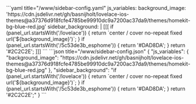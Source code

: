 
<Tabs groupId="config">
  <TabItem value="yaml" label="YAML" default>
    ```yaml title="<config directory>/www/sidebar-config.yaml"
    js_variables:
      background_image: 'https://cdn.jsdelivr.net/gh/basnijholt/lovelace-ios-themes@a37376d918fcfe4785be99910dc9a7200ac37da9/themes/homekit-bg-blue-red.jpg'
    sidebar_background: |
      [[[
        if (panel_url.startsWith('/lovelace')) {
          return `center / cover no-repeat fixed url('${background_image}')`;
        }
        if (panel_url.startsWith('/5c53de3b_esphome')) {
          return '#DAD8DA';
        }
        return '#2C2C2E';
      ]]]
    ```
  </TabItem>
  <TabItem value="json" label="JSON">
    ```json title="<config directory>/www/sidebar-config.json"
    {
      "js_variables": {
        "background_image": "https://cdn.jsdelivr.net/gh/basnijholt/lovelace-ios-themes@a37376d918fcfe4785be99910dc9a7200ac37da9/themes/homekit-bg-blue-red.jpg"
      },
      "sidebar_background": "if (panel_url.startsWith('/lovelace')) { return `center / cover no-repeat fixed url('${background_image}')`; } if (panel_url.startsWith('/5c53de3b_esphome')) { return '#DAD8DA'; } return '#2C2C2E';"
    }
    ```
  </TabItem>
</Tabs>